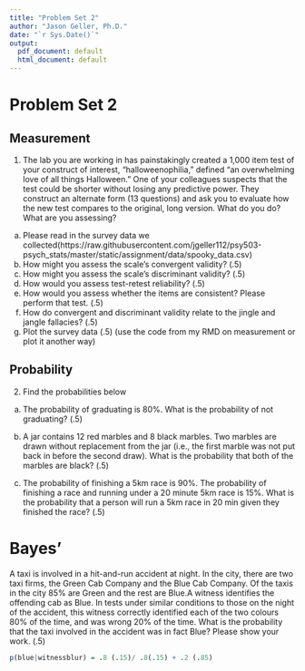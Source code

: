 ```yaml
---
title: "Problem Set 2"
author: "Jason Geller, Ph.D."
date: "`r Sys.Date()`"
output:
  pdf_document: default
  html_document: default
---
```

# Problem Set 2

## Measurement

1. The lab you are working in has painstakingly created a 1,000 item test of your construct of interest, “halloweenophilia,” defined “an overwhelming love of all things Halloween.” One of your colleagues suspects that the test could be shorter without losing any predictive power. They construct an alternate form (13 questions) and ask you to evaluate how the new test compares to the original, long version. What do you do? What are you assessing?

a. Please read in the survey data we collected(https://raw.githubusercontent.com/jgeller112/psy503-psych_stats/master/static/assignment/data/spooky_data.csv)
b. How might you assess the scale’s convergent validity? (.5)
c. How might you assess the scale’s discriminant validity? (.5)
d. How would you assess test-retest reliability? (.5)
e. How would you assess whether the items are consistent?  Please perform that test. (.5)
f. How do convergent and discriminant validity relate to the jingle and jangle fallacies? (.5)
g. Plot the survey data (.5) (use the code from my RMD on measurement or plot it another way)

## Probability

2. Find the probabilities below

  a. The probability of graduating is 80%. What is the probability of not graduating? (.5)

  b. A jar contains 12 red marbles and 8 black marbles. Two marbles are drawn without
replacement from the jar (i.e., the first marble was not put back in before the second draw).
What is the probability that both of the marbles are black? (.5)

  c. The probability of finishing a 5km race is 90%. The probability of finishing a race and
running under a 20 minute 5km race is 15%. What is the probability that a person will run a 5km race in 20 min given they finished the race? (.5)

# Bayes'

A taxi is involved in a hit-and-run accident at night. In the city, there are two taxi firms, the Green Cab Company and the Blue Cab Company. Of the taxis in the city 85% are Green and the rest are Blue.A witness identifies the offending cab as Blue. In tests under similar conditions to those on the night of the accident, this witness correctly identified each of the two colours 80% of the time, and was wrong 20% of the time. What is the probability that the taxi involved in the accident was in fact Blue? Please show your work. (.5)

```r

p(blue|witnessblur) = .8 (.15)/ .8(.15) + .2 (.85)


```


